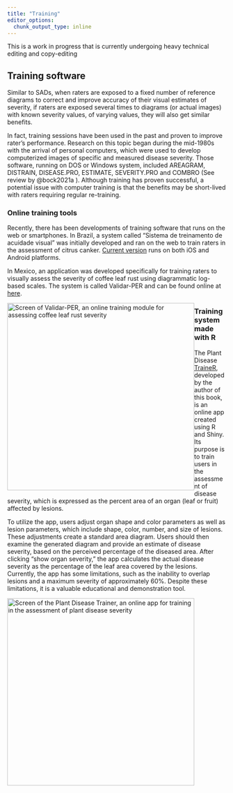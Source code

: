 ```yaml
---
title: "Training"
editor_options: 
  chunk_output_type: inline
---
```


::: {.callout-note appearance="simple"}
This is a work in progress that is currently undergoing heavy technical editing and copy-editing
:::

## Training software

Similar to SADs, when raters are exposed to a fixed number of reference diagrams to correct and improve accuracy of their visual estimates of severity, if raters are exposed several times to diagrams (or actual images) with known severity values, of varying values, they will also get similar benefits.

In fact, training sessions have been used in the past and proven to improve rater's performance. Research on this topic began during the mid-1980s with the arrival of personal computers, which were used to develop computerized images of specific and measured disease severity. Those software, running on DOS or Windows system, included AREAGRAM, DISTRAIN, DISEASE.PRO, ESTIMATE, SEVERITY.PRO and COMBRO (See review by @bock2021a ). Although training has proven successful, a potential issue with computer training is that the benefits may be short-lived with raters requiring regular re-training.

### Online training tools

Recently, there has been developments of training software that runs on the web or smartphones. In Brazil, a system called "Sistema de treinamento de acuidade visual" was initially developed and ran on the web to train raters in the assessment of citrus canker. [Current version](http://sitav.pga.uem.br/index.php?menu=app) runs on both iOS and Android platforms.

In Mexico, an application was developed specifically for training raters to visually assess the severity of coffee leaf rust using diagrammatic log-based scales. The system is called Validar-PER and can be found online at [here](http://royacafe.lanref.org.mx/ValidarPer/app/index.php).

[![Screen of Validar-PER, an online training module for assessing coffee leaf rust severity](imgs/validar-per.png){#fig-validar style="float:left" width="430"}](http://royacafe.lanref.org.mx/ValidarPer/app/index.php)

### Training system made with R 

The Plant Disease [TraineR](https://edelponte.shinyapps.io/traineR/), developed by the author of this book, is an online app created using R and Shiny. Its purpose is to train users in the assessment of disease severity, which is expressed as the percent area of an organ (leaf or fruit) affected by lesions.

To utilize the app, users adjust organ shape and color parameters as well as lesion parameters, which include shape, color, number, and size of lesions. These adjustments create a standard area diagram. Users should then examine the generated diagram and provide an estimate of disease severity, based on the perceived percentage of the diseased area. After clicking "show organ severity," the app calculates the actual disease severity as the percentage of the leaf area covered by the lesions. Currently, the app has some limitations, such as the inability to overlap lesions and a maximum severity of approximately 60%. Despite these limitations, it is a valuable educational and demonstration tool.

[![Screen of the Plant Disease Trainer, an online app for training in the assessment of plant disease severity](imgs/trainer.png){#fig-trainer style="float: left" width="430"}](https://edelponte.shinyapps.io/traineR/)
